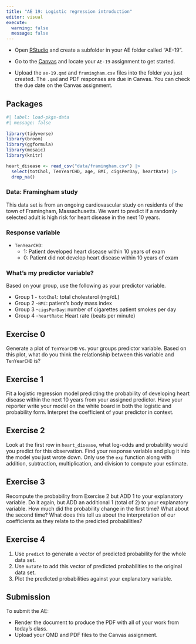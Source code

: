```yaml
---
title: "AE 19: Logistic regression introduction"
editor: visual
execute: 
  warning: false
  message: false
---
```


::: callout-important
-   Open [RStudio](https://rstudio.collegeofidaho.edu/) and create a subfolder in your AE folder called "AE-19".

-   Go to the [Canvas](https://cofi.instructure.com/courses/15692/assignments/184424) and locate your `AE-19` assignment to get started.

-   Upload the `ae-19.qmd` and `framingham.csv` files into the folder you just created. The `.qmd` and PDF responses are due in Canvas. You can check the due date on the Canvas assignment.
:::

## Packages

```r
#| label: load-pkgs-data
#| message: false
 
library(tidyverse)
library(broom)
library(ggformula)
library(mosaic)
library(knitr)

heart_disease <- read_csv("data/framingham.csv") |>
  select(totChol, TenYearCHD, age, BMI, cigsPerDay, heartRate) |>
  drop_na()
```

### Data: Framingham study

This data set is from an ongoing cardiovascular study on residents of the town of Framingham, Massachusetts. We want to predict if a randomly selected adult is high risk for heart disease in the next 10 years.

### Response variable

-   `TenYearCHD`:
    -   1: Patient developed heart disease within 10 years of exam
    -   0: Patient did not develop heart disease within 10 years of exam
    
### What's my predictor variable?

Based on your group, use the following as your predictor variable.

-   Group 1 - `totChol`: total cholesterol (mg/dL)
-   Group 2 -`BMI`: patient's body mass index
-   Group 3 -`cigsPerDay`: number of cigarettes patient smokes per day
-   Group 4 -`heartRate`: Heart rate (beats per minute)


## Exercise 0


Generate a plot of `TenYearCHD` vs. your groups predictor variable. Based on this plot, what do you think the relationship between this variable and `TenYearCHD` is?

## Exercise 1

Fit a logistic regression model predicting the probability of developing heart disease within the next 10 years from your assigned predictor. Have your reporter write your model on the white board in both the logistic and probability form. Interpret the coefficient of your predictor in context.

## Exercise 2

Look at the first row in `heart_disease`, what log-odds and probability would you predict for this observation. Find your response variable and plug it into the model you just wrote down. Only use the `exp` function along with addition, subtraction, multiplication, and division to compute your estimate.

## Exercise 3

Recompute the probability from Exercise 2 but ADD 1 to your explanatory variable. Do it again, but ADD an additional 1 (total of 2) to your explanatory variable. How much did the probability change in the first time? What about the second time? What does this tell us about the interpretation of our coefficients as they relate to the predicted probabilities?

## Exercise 4

1. Use `predict` to generate a vector of predicted probability for the whole data set.
2. Use `mutate` to add this vector of predicted probabilities to the original data set.
3. Plot the predicted probabilities against your explanatory variable.

## Submission

::: callout-important
To submit the AE:

-   Render the document to produce the PDF with all of your work from today's class.
-   Upload your QMD and PDF files to the Canvas assignment.
:::